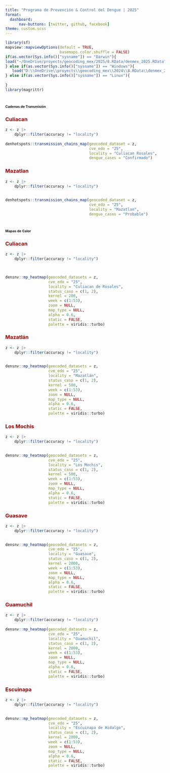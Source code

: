 ```yaml
---
title: "Programa de Prevención & Control del Dengue | 2025"
format: 
  dashboard:
      nav-buttons: [twitter, github, facebook]
theme: custom.scss
---
```


```r
library(sf)
mapview::mapviewOptions(default = TRUE,
                        basemaps.color.shuffle = FALSE)
if(as.vector(Sys.info()["sysname"]) == "Darwin"){
load("~/OneDrive/proyects/geocoding_mex/2025/8.RData/denmex_2025.RData")
} else if(as.vector(Sys.info()["sysname"]) == "Windows"){
   load("D:\\OneDrive\\proyects\\geocoding_mex\\2024\\8.RData\\denmex_2024.RData")
} else if(as.vector(Sys.info()["sysname"]) == "Linux"){
    
}
library(magrittr)
```



# [**Cadenas de Transmisión**]{style="font-size:8pt"}

::: panel-tabset

### [**Culiacan**]{style="color:#990000"}

```r
z <- z |>
    dplyr::filter(accuracy != "locality")
    
denhotspots::transmission_chains_map(geocoded_dataset = z,
                                     cve_edo = "25",
                                     locality = "Culiacan Rosales",
                                     dengue_cases = "Confirmado")
```


### [**Mazatlan**]{style="color:#990000"}

```r
z <- z |>
    dplyr::filter(accuracy != "locality")
    

denhotspots::transmission_chains_map(geocoded_dataset = z,
                                     cve_edo = "25",
                                     locality = "Mazatlan",
                                     dengue_cases = "Probable")
```


:::


# [**Mapas de Calor**]{style="font-size:8pt"}

::: panel-tabset

### [**Culiacan**]{style="color:#990000"}

```r

z <- z |>
    dplyr::filter(accuracy != "locality")
    


densnv::mp_heatmap(geocoded_datasets = z,
                   cve_edo = "25",
                   locality = "Culiacan de Rosales",
                   status_caso = c(1, 2),
                   kernel = 200,
                   week = c(1:53),
                   zoom = NULL,
                   map_type = NULL,
                   alpha = 0.6,
                   static = FALSE,
                   palette = viridis::turbo)
```



### [**Mazatlán**]{style="color:#990000"}

```r

z <- z |>
    dplyr::filter(accuracy != "locality")
    

densnv::mp_heatmap(geocoded_datasets = z,
                   cve_edo = "25",
                   locality = "Mazatlán",
                   status_caso = c(1, 2),
                   kernel = 500,
                   week = c(1:53),
                   zoom = NULL,
                   map_type = NULL,
                   alpha = 0.6,
                   static = FALSE,
                   palette = viridis::turbo)
```

### [**Los Mochis**]{style="color:#990000"}

```r

z <- z |>
    dplyr::filter(accuracy != "locality")
    

densnv::mp_heatmap(geocoded_datasets = z,
                   cve_edo = "25",
                   locality = "Los Mochis",
                   status_caso = c(1, 2),
                   kernel = 500,
                   week = c(1:53),
                   zoom = NULL,
                   map_type = NULL,
                   alpha = 0.6,
                   static = FALSE,
                   palette = viridis::turbo)
```


### [**Guasave**]{style="color:#990000"}

```r

z <- z |>
    dplyr::filter(accuracy != "locality")
    

densnv::mp_heatmap(geocoded_datasets = z,
                   cve_edo = "25",
                   locality = "Guasave",
                   status_caso = c(1, 2),
                   kernel = 2000,
                   week = c(1:53),
                   zoom = NULL,
                   map_type = NULL,
                   alpha = 0.6,
                   static = FALSE,
                   palette = viridis::turbo)
```


### [**Guamuchil**]{style="color:#990000"}

```r
z <- z |>
    dplyr::filter(accuracy != "locality")
  
densnv::mp_heatmap(geocoded_datasets = z,
                   cve_edo = "25",
                   locality = "Guamuchil",
                   status_caso = c(1, 2),
                   kernel = 2000,
                   week = c(1:53),
                   zoom = NULL,
                   map_type = NULL,
                   alpha = 0.6,
                   static = FALSE,
                   palette = viridis::turbo)
```


### [**Escuinapa**]{style="color:#990000"}

```r

z <- z |>
    dplyr::filter(accuracy != "locality")
    

densnv::mp_heatmap(geocoded_datasets = z,
                   cve_edo = "25",
                   locality = "Escuinapa de Hidalgo",
                   status_caso = c(1, 2),
                   kernel = 2000,
                   week = c(1:53),
                   zoom = NULL,
                   map_type = NULL,
                   alpha = 0.6,
                   static = FALSE,
                   palette = viridis::turbo)
```



:::


